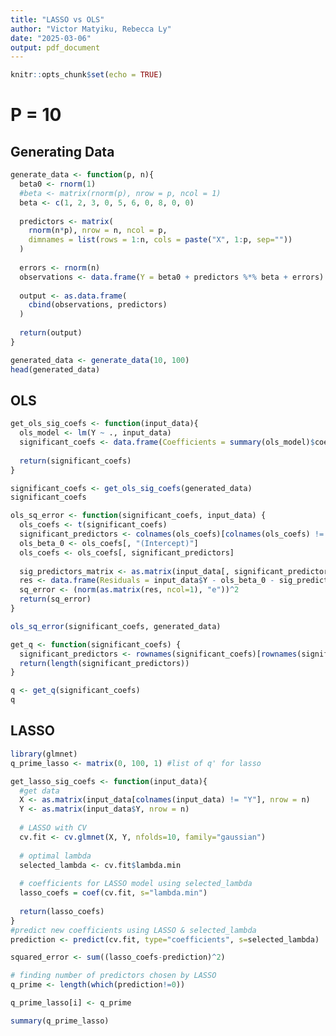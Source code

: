 ```yaml
---
title: "LASSO vs OLS"
author: "Victor Matyiku, Rebecca Ly"
date: "2025-03-06"
output: pdf_document
---
```


```r
knitr::opts_chunk$set(echo = TRUE)
```

# P = 10

## Generating Data

```r
generate_data <- function(p, n){
  beta0 <- rnorm(1)
  #beta <- matrix(rnorm(p), nrow = p, ncol = 1)
  beta <- c(1, 2, 3, 0, 5, 6, 0, 8, 0, 0) 
  
  predictors <- matrix(
    rnorm(n*p), nrow = n, ncol = p,
    dimnames = list(rows = 1:n, cols = paste("X", 1:p, sep=""))
  )
  
  errors <- rnorm(n)
  observations <- data.frame(Y = beta0 + predictors %*% beta + errors)
  
  output <- as.data.frame(
    cbind(observations, predictors)
  )
  
  return(output)
}

generated_data <- generate_data(10, 100)
head(generated_data)
```

## OLS

```r
get_ols_sig_coefs <- function(input_data){
  ols_model <- lm(Y ~ ., input_data)
  significant_coefs <- data.frame(Coefficients = summary(ols_model)$coef[summary(ols_model)$coef[,4] <= .05, 4])
  
  return(significant_coefs)
}

significant_coefs <- get_ols_sig_coefs(generated_data)
significant_coefs
```

```r
ols_sq_error <- function(significant_coefs, input_data) {
  ols_coefs <- t(significant_coefs)
  significant_predictors <- colnames(ols_coefs)[colnames(ols_coefs) != "(Intercept)"]
  ols_beta_0 <- ols_coefs[, "(Intercept)"]
  ols_coefs <- ols_coefs[, significant_predictors]
  
  sig_predictors_matrix <- as.matrix(input_data[, significant_predictors])
  res <- data.frame(Residuals = input_data$Y - ols_beta_0 - sig_predictors_matrix %*% ols_coefs)
  sq_error <- (norm(as.matrix(res, ncol=1), "e"))^2
  return(sq_error)
}

ols_sq_error(significant_coefs, generated_data)
```

```r
get_q <- function(significant_coefs) {
  significant_predictors <- rownames(significant_coefs)[rownames(significant_coefs) != "(Intercept)"]
  return(length(significant_predictors))
}

q <- get_q(significant_coefs)
q
```

## LASSO

```r
library(glmnet)
q_prime_lasso <- matrix(0, 100, 1) #list of q' for lasso

get_lasso_sig_coefs <- function(input_data){
  #get data
  X <- as.matrix(input_data[colnames(input_data) != "Y"], nrow = n)
  Y <- as.matrix(input_data$Y, nrow = n)
  
  # LASSO with CV
  cv.fit <- cv.glmnet(X, Y, nfolds=10, family="gaussian") 
  
  # optimal lambda
  selected_lambda <- cv.fit$lambda.min 
  
  # coefficients for LASSO model using selected_lambda
  lasso_coefs = coef(cv.fit, s="lambda.min")
  
  return(lasso_coefs)
}
#predict new coefficients using LASSO & selected_lambda
prediction <- predict(cv.fit, type="coefficients", s=selected_lambda)  

squared_error <- sum((lasso_coefs-prediction)^2)

# finding number of predictors chosen by LASSO
q_prime <- length(which(prediction!=0))

q_prime_lasso[i] <- q_prime

summary(q_prime_lasso)
```